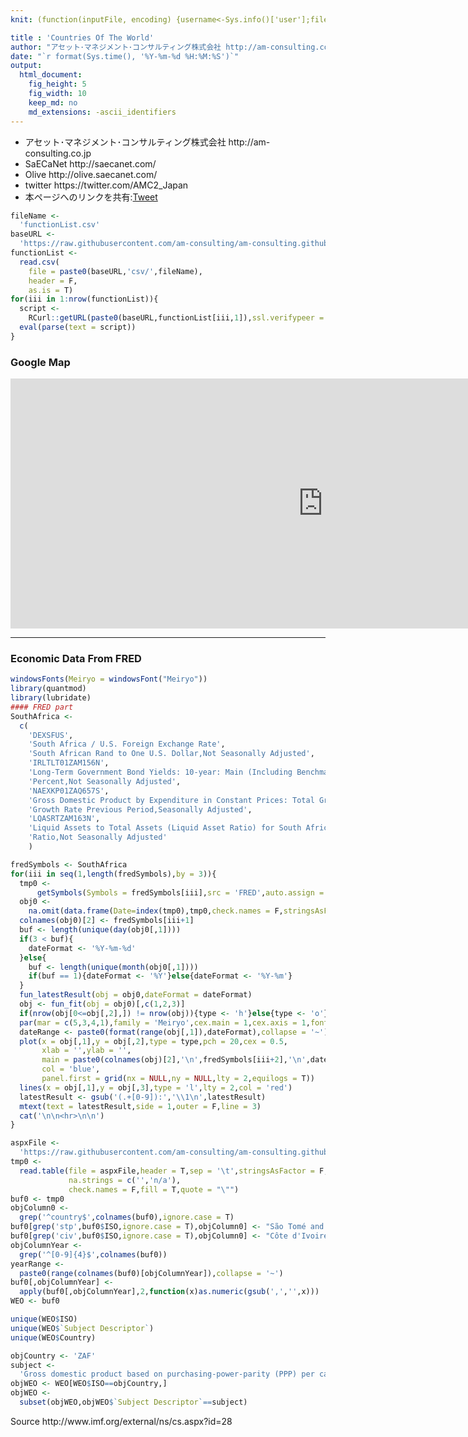 ```yaml
---
knit: (function(inputFile, encoding) {username<-Sys.info()['user'];fileName<-'defaultPath.csv';pathToFile <-paste0('C:/Users/', username,'/Desktop/pathToCSV/');setwd(pathToFile);buf0<-read.csv(fileName,header = F,skip = 0,stringsAsFactor = F,check.names = F,fileEncoding = 'utf-8');timeStamp<-format(Sys.time(),'%Y%m%d%H%M%S');htmlName<-'CountriesOfTheWorld';rmarkdown::render(inputFile, encoding = encoding, output_file = paste0('C:/Users/',username,buf0[2,1],'charts/','am-consulting.co.jp-',htmlName,'.html')) })

title : 'Countries Of The World'
author: "アセット･マネジメント･コンサルティング株式会社 http://am-consulting.co.jp"
date: "`r format(Sys.time(), '%Y-%m-%d %H:%M:%S')`"
output: 
  html_document:
    fig_height: 5
    fig_width: 10
    keep_md: no
    md_extensions: -ascii_identifiers
---
```

<link href="http://knowledgevault.saecanet.com/components/rmarkdown-html.css" rel="stylesheet">
<script src="http://knowledgevault.saecanet.com/components/JavascriptCode.js"></script>
<style>.main-container {max-width : 1000px;}</style>

- アセット･マネジメント･コンサルティング株式会社 http://am-consulting.co.jp
- SaECaNet http://saecanet.com/
- Olive http://olive.saecanet.com/
- twitter https://twitter.com/AMC2_Japan
- 本ページへのリンクを共有:<a href="https://twitter.com/share" class="twitter-share-button" data-via="AMC2_Japan" data-size="large">Tweet</a> <script>!function(d,s,id){var js,fjs=d.getElementsByTagName(s)[0],p=/^http:/.test(d.location)?'http':'https';if(!d.getElementById(id)){js=d.createElement(s);js.id=id;js.src=p+'://platform.twitter.com/widgets.js';fjs.parentNode.insertBefore(js,fjs);}}(document, 'script', 'twitter-wjs');</script>

```r
fileName <- 
  'functionList.csv'
baseURL <- 
  'https://raw.githubusercontent.com/am-consulting/am-consulting.github.io/master/'
functionList <- 
  read.csv(
    file = paste0(baseURL,'csv/',fileName),
    header = F,
    as.is = T)
for(iii in 1:nrow(functionList)){
  script <- 
    RCurl::getURL(paste0(baseURL,functionList[iii,1]),ssl.verifypeer = F)
  eval(parse(text = script))
}
```

### Google Map

<iframe src="https://www.google.com/maps/embed?pb=!1m18!1m12!1m3!1d7187362.308715542!2d20.18143093148129!3d-28.405547131550506!2m3!1f0!2f0!3f0!3m2!1i1024!2i768!4f13.1!3m3!1m2!1s0x1c34a689d9ee1251%3A0xe85d630c1fa4e8a0!2z5Y2X44Ki44OV44Oq44Kr!5e0!3m2!1sja!2sjp!4v1497322786457" width="1000" height="400" frameborder="0" style="border:0" allowfullscreen></iframe>

***

### Economic Data From FRED

```r
windowsFonts(Meiryo = windowsFont("Meiryo"))
library(quantmod)
library(lubridate)
#### FRED part
SouthAfrica <- 
  c(
    'DEXSFUS',
    'South Africa / U.S. Foreign Exchange Rate',
    'South African Rand to One U.S. Dollar,Not Seasonally Adjusted',
    'IRLTLT01ZAM156N',
    'Long-Term Government Bond Yields: 10-year: Main (Including Benchmark) for South Africa',
    'Percent,Not Seasonally Adjusted',
    'NAEXKP01ZAQ657S',
    'Gross Domestic Product by Expenditure in Constant Prices: Total Gross Domestic Product for South Africa',
    'Growth Rate Previous Period,Seasonally Adjusted',
    'LQASRTZAM163N',
    'Liquid Assets to Total Assets (Liquid Asset Ratio) for South Africa',
    'Ratio,Not Seasonally Adjusted'
    )

fredSymbols <- SouthAfrica
for(iii in seq(1,length(fredSymbols),by = 3)){
  tmp0 <- 
      getSymbols(Symbols = fredSymbols[iii],src = 'FRED',auto.assign = F)
  obj0 <-
    na.omit(data.frame(Date=index(tmp0),tmp0,check.names = F,stringsAsFactors = F,row.names = NULL))
  colnames(obj0)[2] <- fredSymbols[iii+1]
  buf <- length(unique(day(obj0[,1])))
  if(3 < buf){
    dateFormat <- '%Y-%m-%d'
  }else{
    buf <- length(unique(month(obj0[,1])))
    if(buf == 1){dateFormat <- '%Y'}else{dateFormat <- '%Y-%m'}
  }
  fun_latestResult(obj = obj0,dateFormat = dateFormat)
  obj <- fun_fit(obj = obj0)[,c(1,2,3)]
  if(nrow(obj[0<=obj[,2],]) != nrow(obj)){type <- 'h'}else{type <- 'o'}
  par(mar = c(5,3,4,1),family = 'Meiryo',cex.main = 1,cex.axis = 1,font.main = 1)
  dateRange <- paste0(format(range(obj[,1]),dateFormat),collapse = '~')
  plot(x = obj[,1],y = obj[,2],type = type,pch = 20,cex = 0.5,
       xlab = '',ylab = '',
       main = paste0(colnames(obj)[2],'\n',fredSymbols[iii+2],'\n',dateRange),
       col = 'blue',
       panel.first = grid(nx = NULL,ny = NULL,lty = 2,equilogs = T))
  lines(x = obj[,1],y = obj[,3],type = 'l',lty = 2,col = 'red')
  latestResult <- gsub('(.+[0-9]):','\\1\n',latestResult)
  mtext(text = latestResult,side = 1,outer = F,line = 3)
  cat('\n\n<hr>\n\n')
}
```

```r
aspxFile <-
  'https://raw.githubusercontent.com/am-consulting/am-consulting.github.io/master/csv/WorldEconomicOutlook/201704/weoreptc.aspx'
tmp0 <-
  read.table(file = aspxFile,header = T,sep = '\t',stringsAsFactor = F,
             na.strings = c('','n/a'),
             check.names = F,fill = T,quote = "\"")
buf0 <- tmp0
objColumn0 <- 
  grep('^country$',colnames(buf0),ignore.case = T)
buf0[grep('stp',buf0$ISO,ignore.case = T),objColumn0] <- "São Tomé and Príncipe"
buf0[grep('civ',buf0$ISO,ignore.case = T),objColumn0] <- "Côte d'Ivoire"
objColumnYear <-
  grep('^[0-9]{4}$',colnames(buf0))
yearRange <-
  paste0(range(colnames(buf0)[objColumnYear]),collapse = '~')
buf0[,objColumnYear] <- 
  apply(buf0[,objColumnYear],2,function(x)as.numeric(gsub(',','',x)))
WEO <- buf0
```

```r
unique(WEO$ISO)
unique(WEO$`Subject Descriptor`)
unique(WEO$Country)
```

```r
objCountry <- 'ZAF'
subject <- 
  'Gross domestic product based on purchasing-power-parity (PPP) per capita GDP'
objWEO <- WEO[WEO$ISO==objCountry,]
objWEO <-
  subset(objWEO,objWEO$`Subject Descriptor`==subject)
```

Source http://www.imf.org/external/ns/cs.aspx?id=28
